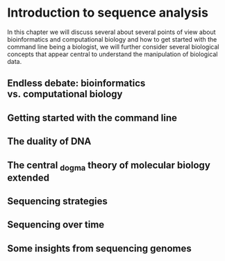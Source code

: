 # Introduction to sequence analysis

In this chapter we will discuss several about several points of view about bioinformatics and computational biology and how to get started with the command line being a biologist, we will further consider several biological concepts that appear central to understand the manipulation of biological data.

## Endless debate: bioinformatics vs. computational biology

## Getting started with the command line

## The duality of DNA

## The central ~dogma~ theory of molecular biology extended

## Sequencing strategies

## Sequencing over time

## Some insights from sequencing genomes